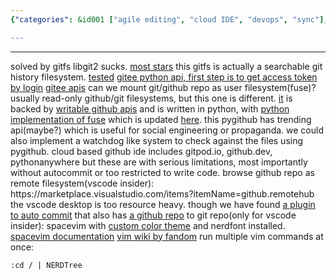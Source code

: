 ```yaml
---
{"categories": &id001 ["agile editing", "cloud IDE", "devops", "sync"], "category": "GitFS", "date": "2022-07-21 14:02:12", "description": "GitFS is a powerful tool that allows users to mount Git/GitHub repos as read-write user filesystems using FUSE. This innovative approach offers advantages over traditional cloud-based Git IDEs, while also providing customization resources for popular platforms such as VSCode Insider and SpaceVim. Users can enjoy the benefits of a fully searchable Git history combined with the convenience of a local filesystem, making it an essential tool for efficient code management.", "tags": *id001, "title": "Cloud based Github Web IDE, VSCode auto commit and lightweight terminal IDE"}

---
```


------
solved by gitfs
libgit2 sucks.
[most stars](https://github.com/presslabs/gitfs)
this gitfs is actually a searchable git history filesystem.
[tested](https://github.com/semk/GitFS)
[gitee python api, first step is to get access token by login](https://gitee.com/wuyu15255872976/gitee-python-client/tree/master/gitee_client/apis)
[gitee apis](https://gitee.com/api/v5/swagger#/postV5ReposOwnerRepoContentsPath)
can we mount git/github repo as user filesystem(fuse)?
usually read-only github/git filesystems, but this one is different. [it](https://github.com/danishprakash/githubfs) is backed by [writable github apis](https://pygithub.readthedocs.io/en/latest/examples/Repository.html#update-a-file-in-the-repository) and is written in python, with [python implementation of fuse](https://github.com/terencehonles/fusepy) which is updated [here](https://github.com/fusepy/fusepy). this pygithub has trending api(maybe?) which is useful for social engineering or propaganda.
we could also implement a watchdog like system to check against the files using pygithub.
cloud based github ide includes gitpod.io, github.dev, pythonanywhere but these are with serious limitations, most importantly without autocommit or too restricted to write code.
browse github repo as remote filesystem(vscode insider):
https://marketplace.visualstudio.com/items?itemName=github.remotehub
the vscode desktop is too resource heavy. though we have found [a plugin to auto commit](https://marketplace.visualstudio.com/items?itemName=emjio.git-auto-commit) that also has [a github repo](https://github.com/emjio/git-auto-commit) to git repo(only for vscode insider):
spacevim with [custom color theme](https://github.com/jordst/colorscheme) and nerdfont installed.
[spacevim documentation](https://spacevim.org/documentation/)
[vim wiki by fandom](https://vim.fandom.com/wiki)
run multiple vim commands at once:
```vimscript
:cd / | NERDTree
```
